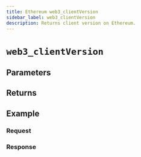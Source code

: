 ```yaml
---
title: Ethereum web3_clientVersion
sidebar_label: web3_clientVersion
description: Returns client version on Ethereum.
---
```




# `web3_clientVersion`

<Description />

## Parameters


<Params />

## Returns


<Returns />

## Example


<Example />

### Request


<Request />

### Response


<Response />
